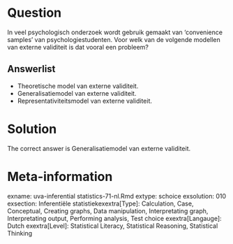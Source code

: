 Question
========

In veel psychologisch onderzoek wordt gebruik gemaakt van 'convenience samples' van psychologiestudenten. Voor welk van de volgende modellen van externe validiteit is dat vooral een probleem? 

Answerlist
----------
* Theoretische model van externe validiteit.
* Generalisatiemodel van externe validiteit.
* Representativiteitsmodel van externe validiteit.

Solution
========

The correct answer is  Generalisatiemodel van externe validiteit. 

Meta-information
================
exname: uva-inferential statistics-71-nl.Rmd 
extype: schoice 
exsolution: 010 
exsection: Inferentiële statistiekexextra[Type]: Calculation, Case, Conceptual, Creating graphs, Data manipulation, Interpretating graph, Interpretating output, Performing analysis, Test choice 
exextra[Langauge]: Dutch 
exextra[Level]: Statistical Literacy, Statistical Reasoning, Statistical Thinking 

